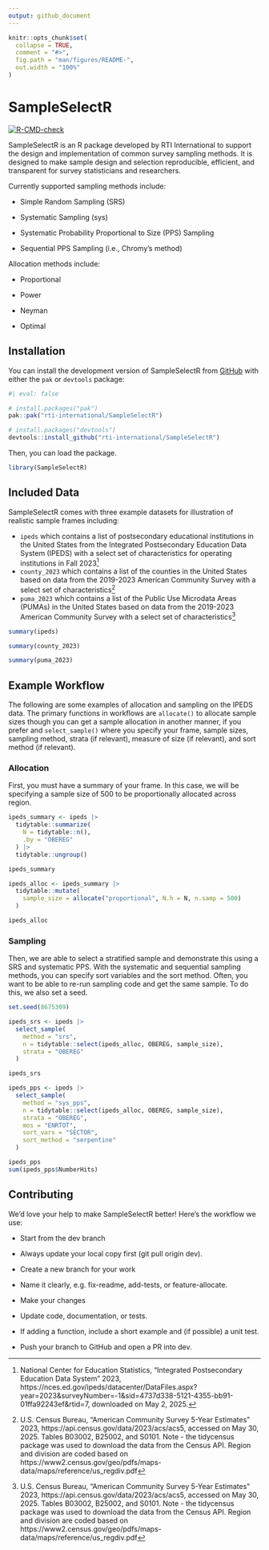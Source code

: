```yaml
---
output: github_document
---
```



```r
knitr::opts_chunk$set(
  collapse = TRUE,
  comment = "#>",
  fig.path = "man/figures/README-",
  out.width = "100%"
)
```


# SampleSelectR

<!-- badges: start -->
[![R-CMD-check](https://github.com/rti-international/SampleSelectR/actions/workflows/R-CMD-check.yaml/badge.svg)](https://github.com/rti-international/SampleSelectR/actions/workflows/R-CMD-check.yaml)
<!-- badges: end -->

SampleSelectR is an R package developed by RTI International to support the design and implementation of common survey sampling methods. It is designed to make sample design and selection reproducible, efficient, and transparent for survey statisticians and researchers.

Currently supported sampling methods include:

- Simple Random Sampling (SRS)

- Systematic Sampling (sys)

- Systematic Probability Proportional to Size (PPS) Sampling

- Sequential PPS Sampling (i.e., Chromy's method)

Allocation methods include:

- Proportional

- Power

- Neyman

- Optimal


## Installation

You can install the development version of SampleSelectR from
[GitHub](https://github.com/rti-international/SampleSelectR) with either the `pak` or `devtools` package:

```r
#| eval: false

# install.packages("pak")
pak::pak("rti-international/SampleSelectR")

# install.packages("devtools")
devtools::install_github("rti-international/SampleSelectR")
```

Then, you can load the package.

```r
library(SampleSelectR)
```

## Included Data

SampleSelectR comes with three example datasets for illustration of realistic sample frames including:

- `ipeds` which contains a list of postsecondary educational institutions in the United States from the Integrated Postsecondary Education Data System (IPEDS) with a select set of characteristics for operating institutions in Fall 2023^[National Center for Education Statistics, "Integrated Postsecondary Education Data System " 2023, https://nces.ed.gov/ipeds/datacenter/DataFiles.aspx?year=2023&surveyNumber=-1&sid=4737d338-5121-4355-bb91-01ffa92243ef&rtid=7, downloaded on May 2, 2025.]
- `county_2023` which contains a list of the counties in the United States based on data from the 2019-2023 American Community Survey with a select set of characteristics^[U.S. Census Bureau, "American Community Survey 5-Year Estimates" 2023, https://api.census.gov/data/2023/acs/acs5, accessed on May 30, 2025. Tables B03002, B25002, and S0101. Note - the tidycensus package was used to download the data from the Census API. Region and division are coded based on https://www2.census.gov/geo/pdfs/maps-data/maps/reference/us_regdiv.pdf]
- `puma_2023` which contains a list of the Public Use Microdata Areas (PUMAs) in the United States based on data from the 2019-2023 American Community Survey with a select set of characteristics^[U.S. Census Bureau, "American Community Survey 5-Year Estimates" 2023, https://api.census.gov/data/2023/acs/acs5, accessed on May 30, 2025. Tables B03002, B25002, and S0101. Note - the tidycensus package was used to download the data from the Census API. Region and division are coded based on https://www2.census.gov/geo/pdfs/maps-data/maps/reference/us_regdiv.pdf]


```r
summary(ipeds)

summary(county_2023)

summary(puma_2023)
```

## Example Workflow

The following are some examples of allocation and sampling on the IPEDS data. The primary functions in workflows are `allocate()` to allocate sample sizes though you can get a sample allocation in another manner, if you prefer and `select_sample()` where you specify your frame, sample sizes, sampling method, strata (if relevant), measure of size (if relevant), and sort method (if relevant).

### Allocation

First, you must have a summary of your frame. In this case, we will be specifying a sample size of 500 to be proportionally allocated across region.

```r
ipeds_summary <- ipeds |>
  tidytable::summarize(
    N = tidytable::n(),
    .by = "OBEREG"
  ) |>
  tidytable::ungroup()

ipeds_summary

ipeds_alloc <- ipeds_summary |>
  tidytable::mutate(
    sample_size = allocate("proportional", N.h = N, n.samp = 500)
  )

ipeds_alloc
```

### Sampling

Then, we are able to select a stratified sample and demonstrate this using a SRS and systematic PPS. With the systematic and sequential sampling methods, you can specify sort variables and the sort method. Often, you want to be able to re-run sampling code and get the same sample. To do this, we also set a seed.

```r
set.seed(8675309)

ipeds_srs <- ipeds |>
  select_sample(
    method = "srs",
    n = tidytable::select(ipeds_alloc, OBEREG, sample_size),
    strata = "OBEREG"
  )

ipeds_srs
```


```r
ipeds_pps <- ipeds |>
  select_sample(
    method = "sys_pps",
    n = tidytable::select(ipeds_alloc, OBEREG, sample_size),
    strata = "OBEREG",
    mos = "ENRTOT",
    sort_vars = "SECTOR",
    sort_method = "serpentine"
  )

ipeds_pps
sum(ipeds_pps$NumberHits)
```


## Contributing

We’d love your help to make SampleSelectR better! Here’s the workflow we use:

- Start from the dev branch

- Always update your local copy first (git pull origin dev).

- Create a new branch for your work

- Name it clearly, e.g. fix-readme, add-tests, or feature-allocate.

- Make your changes

- Update code, documentation, or tests.

- If adding a function, include a short example and (if possible) a unit test.

- Push your branch to GitHub and open a PR into dev.

